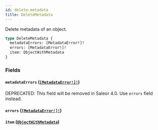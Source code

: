 ```yaml
---
id: delete-metadata
title: DeleteMetadata
---
```


Delete metadata of an object.

```graphql
type DeleteMetadata {
  metadataErrors: [MetadataError!]!
  errors: [MetadataError!]!
  item: ObjectWithMetadata
}
```

### Fields

#### `metadataErrors` ([`[MetadataError!]!`](../../../developer/api-reference/objects/metadata-error))

<span class="badge badge--warning">DEPRECATED: This field will be removed in Saleor 4.0. Use `errors` field instead.</span>

#### `errors` ([`[MetadataError!]!`](../../../developer/api-reference/objects/metadata-error))

#### `item` ([`ObjectWithMetadata`](../../../developer/api-reference/interfaces/object-with-metadata))
